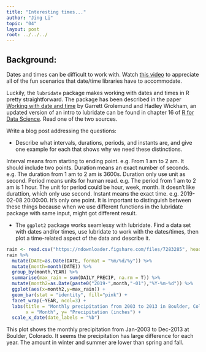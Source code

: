 ```yaml
---
title: "Interesting times..."
author: "Jing Li"
topic: "04"
layout: post
root: ../../../
---
```



## Background:

Dates and times can be difficult to work with. Watch [this video](https://www.youtube.com/watch?v=-5wpm-gesOY) to appreciate all of the fun scenarios that date/time libraries have to accommodate. 

Luckily, the `lubridate` package makes working with dates and times in R pretty straightforward. The package has been described in the paper [Working with date and time](http://www.jstatsoft.org/v40/i03/) by Garrett Grolemund and Hadley Wickham, an updated version of an intro to lubridate can be found in chapter 16 of [R for Data Science](https://r4ds.had.co.nz/dates-and-times.html). Read one of the two sources.

Write a blog post addressing the questions:


- Describe what intervals, durations, periods, and instants are, and give one example for each that shows why we need these distinctions.

Interval means from starting to ending point. e.g. From 1 am to 2 am. It should include two points.
Duration means an exact number of seconds. e.g. The duration from 1 am to 2 am is 3600s. Duration only use unit as second.
Period means units for human read. e.g. The period from 1 am to 2 am is 1 hour. The unit for period could be hour, week, month. It doesn't like durattion, which only use second.
Instant means the exact time. e.g. 2019-02-08 20:00:00. It's only one point.
It is important to distinguish between these things because when we use different functions in the lubridate package with same input, might got different result.


- The `ggplot2` package works seamlessy with lubridate. Find a data set with dates and/or times, use lubridate to work with the dates/times, then plot a time-related aspect of the data and describe it.  

```r
rain <- read.csv("https://ndownloader.figshare.com/files/7283285", header = T, na.strings = 999.99)
rain %>% 
  mutate(DATE=as.Date(DATE, format = "%m/%d/%y")) %>%
  mutate(month=month(DATE)) %>%
  group_by(month,YEAR) %>%
  summarise(max_rain = sum(DAILY_PRECIP, na.rm = T)) %>%
  mutate(month2=as.Date(paste0("2019-",month,"-01"),"%Y-%m-%d")) %>%
  ggplot(aes(x=month2,y=max_rain)) +
  geom_bar(stat = "identity", fill="pink") + 
  facet_wrap(~YEAR, ncol=3) +
  labs(title = "Monthly precipitation from 2003 to 2013 in Boulder, Colorado",
       x = "Month", y= "Precipitation (inches") + 
  scale_x_date(date_labels = "%b")
```
This plot shows the monthly precipitation from Jan-2003 to Dec-2013 at Boulder, Colorado. It seems the precipitation has large difference for each year. The amount in winter and summer are lower than spring and fall.
